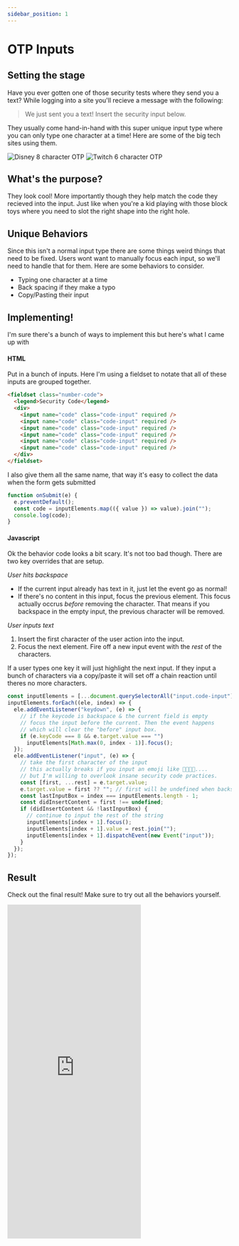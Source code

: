 ```yaml
---
sidebar_position: 1
---
```


# OTP Inputs

## Setting the stage

Have you ever gotten one of those security tests where they send you a text? While logging into a site you'll recieve a message with the following:

> We just sent you a text! Insert the security input below.

They usually come hand-in-hand with this super unique input type where you can only type one character at a time! Here are some of the big tech sites using them.

![Disney 8 character OTP](./img/disney.png)
![Twitch 6 character OTP](./img/twitch.png)

## What's the purpose?

They look cool! More importantly though they help match the code they recieved into the input. Just like when you're a kid playing with those block toys where you need to slot the right shape into the right hole.

## Unique Behaviors

Since this isn't a normal input type there are some things weird things that need to be fixed. Users wont want to manually focus each input, so we'll need to handle that for them. Here are some behaviors to consider.

- Typing one character at a time
- Back spacing if they make a typo
- Copy/Pasting their input

## Implementing!

I'm sure there's a bunch of ways to implement this but here's what I came up with

#### HTML

Put in a bunch of inputs. Here I'm using a fieldset to notate that all of these inputs are grouped together.

```html
<fieldset class="number-code">
  <legend>Security Code</legend>
  <div>
    <input name="code" class="code-input" required />
    <input name="code" class="code-input" required />
    <input name="code" class="code-input" required />
    <input name="code" class="code-input" required />
    <input name="code" class="code-input" required />
    <input name="code" class="code-input" required />
  </div>
</fieldset>
```

I also give them all the same name, that way it's easy to collect the data when the form gets submitted

```js
function onSubmit(e) {
  e.preventDefault();
  const code = inputElements.map(({ value }) => value).join("");
  console.log(code);
}
```

#### Javascript

Ok the behavior code looks a bit scary. It's not too bad though. There are two key overrides that are setup.


_User hits backspace_
- If the current input already has text in it, just let the event go as normal!
- If there's no content in this input, focus the previous element. This focus actually occrus _before_ removing the character. That means if you backspace in the empty input, the previous character will be removed.

_User inputs text_
1. Insert the first character of the user action into the input.
2. Focus the next element. Fire off a new input event with the _rest_ of the characters.

If a user types one key it will just highlight the next input. If they input a bunch of characters via a copy/paste it will set off a chain reaction until theres no more characters.

```js
const inputElements = [...document.querySelectorAll("input.code-input")];
inputElements.forEach((ele, index) => {
  ele.addEventListener("keydown", (e) => {
    // if the keycode is backspace & the current field is empty
    // focus the input before the current. Then the event happens
    // which will clear the "before" input box.
    if (e.keyCode === 8 && e.target.value === "")
      inputElements[Math.max(0, index - 1)].focus();
  });
  ele.addEventListener("input", (e) => {
    // take the first character of the input
    // this actually breaks if you input an emoji like 👨‍👩‍👧‍👦....
    // but I'm willing to overlook insane security code practices.
    const [first, ...rest] = e.target.value;
    e.target.value = first ?? ""; // first will be undefined when backspace was entered, so set the input to ""
    const lastInputBox = index === inputElements.length - 1;
    const didInsertContent = first !== undefined;
    if (didInsertContent && !lastInputBox) {
      // continue to input the rest of the string
      inputElements[index + 1].focus();
      inputElements[index + 1].value = rest.join("");
      inputElements[index + 1].dispatchEvent(new Event("input"));
    }
  });
});
```

## Result

Check out the final result! Make sure to try out all the behaviors yourself.

<iframe
  height="750"
  scrolling="no"
  title="Multi / Separated Input Verification Code"
  src="https://codepen.io/RobertAron/embed/gOLLXLo?default-tab=result"
  frameBorder="no"
  loading="lazy"
  allowtransparency={"true"}
  allowFullScreen
  className="w-full"
>
  See the Pen{" "}
  <a href="https://codepen.io/RobertAron/pen/gOLLXLo">
    Multi / Separated Input Verification Code
  </a>{" "}
  by Robert Aron (<a href="https://codepen.io/RobertAron">@RobertAron</a>) on{" "}
  <a href="https://codepen.io">CodePen</a>.
</iframe>

